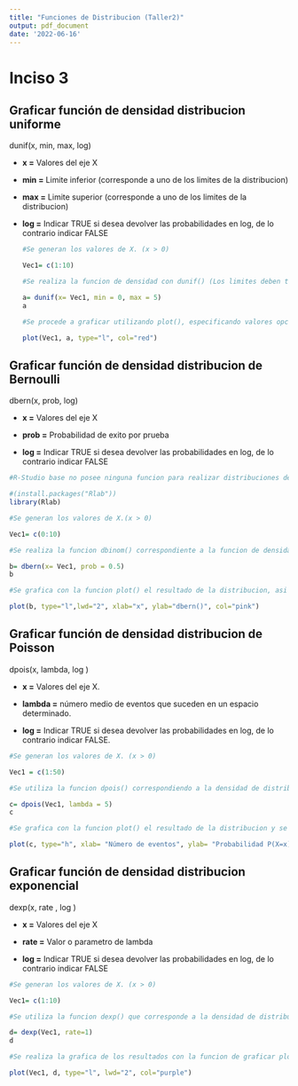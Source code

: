 ---
title: "Funciones de Distribucion (Taller2)"
output: pdf_document
date: '2022-06-16'
---

# Inciso 3

## Graficar función de densidad distribucion uniforme

dunif(x, min, max, log)

-   **x =** Valores del eje X

-   **min =** Limite inferior (corresponde a uno de los limites de la distribucion)

-   **max =** Limite superior (corresponde a uno de los limites de la distribucion)

-   **log =** Indicar TRUE si desea devolver las probabilidades en log, de lo contrario indicar FALSE

    ```{r}
    #Se generan los valores de X. (x > 0)

    Vec1= c(1:10)

    #Se realiza la funcion de densidad con dunif() (Los limites deben tener sentido de tal forma que el limite inferior no sea mayor al limite superior, si no se cumple esto podria generar un error en el calculo).

    a= dunif(x= Vec1, min = 0, max = 5)
    a

    #Se procede a graficar utilizando plot(), especificando valores opciones como el color o la forma (type).

    plot(Vec1, a, type="l", col="red")
    ```

## Graficar función de densidad distribucion de Bernoulli

dbern(x, prob, log)

-   **x =** Valores del eje X

-   **prob =** Probabilidad de exito por prueba

-   **log =** Indicar TRUE si desea devolver las probabilidades en log, de lo contrario indicar FALSE

```{r}
#R-Studio base no posee ninguna funcion para realizar distribuciones de Bernoulli (Un caso especial de la distribucion binomial), debido a ello primeramente debemos instalar y cargar la libreria "Rlab" que si nos lo permite.

#(install.packages("Rlab"))
library(Rlab)

#Se generan los valores de X.(x > 0)

Vec1= c(0:10)

#Se realiza la funcion dbinom() correspondiente a la funcion de densidad de una distribucion de Bernoulli (Los valores de prob deben ser positivos para evitar errores en los calculos de la funcion).

b= dbern(x= Vec1, prob = 0.5)
b

#Se grafica con la funcion plot() el resultado de la distribucion, asi tambien como especificar a que corresponden tanto el eje X (xlab) como el eje Y (ylab).(Se pueden utilizar parametros adicionales como darle color, el grosor de las lineas o el tipo).

plot(b, type="l",lwd="2", xlab="x", ylab="dbern()", col="pink")
```

## Graficar función de densidad distribucion de Poisson

dpois(x, lambda, log )

-   **x =** Valores del eje X.

-   **lambda =** número medio de eventos que suceden en un espacio determinado.

-   **log =** Indicar TRUE si desea devolver las probabilidades en log, de lo contrario indicar FALSE.

```{r}
#Se generan los valores de X. (x > 0)

Vec1 = c(1:50)

#Se utiliza la funcion dpois() correspondiendo a la densidad de distribucion de Poisson teniendo en cuenta que los valores de lambda deben ser mayores a 0 evitando asi errores de calculo. 

c= dpois(Vec1, lambda = 5)
c

#Se grafica con la funcion plot() el resultado de la distribucion y se especifican a que corresponden tanto el eje X (xlab) como el eje Y (ylab). (Se pueden utilizar parametros adicionales como darle color, el grosor de las lineas o el tipo).

plot(c, type="h", xlab= "Número de eventos", ylab= "Probabilidad P(X=x)",lwd="2", col="lightblue")
```

## Graficar función de densidad distribucion exponencial

dexp(x, rate , log )

-   **x =** Valores del eje X

-   **rate =** Valor o parametro de lambda

-   **log =** Indicar TRUE si desea devolver las probabilidades en log, de lo contrario indicar FALSE

```{r}
#Se generan los valores de X. (x > 0)

Vec1= c(1:10)

#Se utiliza la funcion dexp() que corresponde a la densidad de distribucion exponencial se debe tener cuidado al momento de ingresar valores de rate debido a que valores menores a 0 supondrian errores de calculos. 

d= dexp(Vec1, rate=1)
d

#Se realiza la grafica de los resultados con la funcion de graficar plot() especificando valores opciones como el color, el grosor de la linea o la forma (type).

plot(Vec1, d, type="l", lwd="2", col="purple")

```
